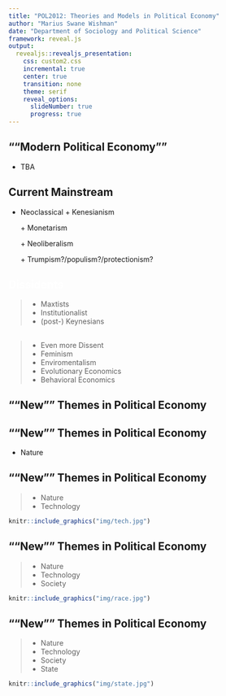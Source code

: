 ---
title: "POL2012: Theories and Models in Political Economy"
author: "Marius Swane Wishman"
date: "Department of Sociology and Political Science"
framework: reveal.js
output:
  revealjs::revealjs_presentation:
    css: custom2.css
    incremental: true
    center: true
    transition: none
    theme: serif
    reveal_options:
      slideNumber: true
      progress: true
---

## <q>"Modern Political Economy"</q>

- TBA

## Current Mainstream

- Neoclassical + Kenesianism <p class="fragment">$+$ Monetarism <p class="fragment">$+$ Neoliberalism <p class="fragment">$+$ Trumpism?/populism?/protectionism?

## <font color="white">Dissidents</font>{data-background="img/protest.jpg"}

<blockquote>
- Maxtists
- Institutionalist
- (post-) Keynesians
</blockquote>

## {data-background="img/moreprotest.jpg"}

<blockquote>
- Even more Dissent
- Feminism
- Enviromentalism
- Evolutionary Economics
- Behavioral Economics
</blockquote>

## {data-background="img/nudge.jpg"}

## <q>"New"</q> Themes in Political Economy

## <q>"New"</q> Themes in Political Economy {data-background-video="img/climate.mp4"}

- Nature

## {data-background="img/noforest.jpg"}

## <q>"New"</q> Themes in Political Economy 

>- Nature
- Technology

```{r, echo=FALSE, out.width="400px"}
knitr::include_graphics("img/tech.jpg")
```


## <q>"New"</q> Themes in Political Economy

>- Nature
- Technology
- Society           
```{r, echo=FALSE, out.height="350px"}
knitr::include_graphics("img/race.jpg")
```

## <q>"New"</q> Themes in Political Economy

>- Nature
- Technology
- Society
- State
```{r, echo=FALSE, out.height="310px"}
knitr::include_graphics("img/state.jpg")
```
